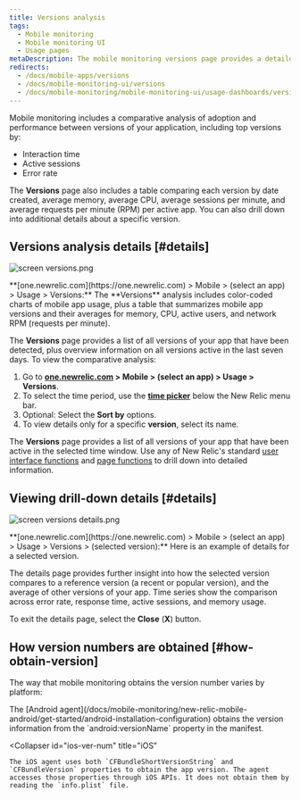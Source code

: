 ```yaml
---
title: Versions analysis
tags:
  - Mobile monitoring
  - Mobile monitoring UI
  - Usage pages
metaDescription: The mobile monitoring versions page provides a detailed 7-day comparative analysis between versions of your mobile app.
redirects:
  - /docs/mobile-apps/versions
  - /docs/mobile-monitoring-ui/versions
  - /docs/mobile-monitoring/mobile-monitoring-ui/usage-dashboards/versions-analysis
---
```


Mobile monitoring includes a comparative analysis of adoption and performance between versions of your application, including top versions by:

- Interaction time
- Active sessions
- Error rate

The **Versions** page also includes a table comparing each version by date created, average memory, average CPU, average sessions per minute, and average requests per minute (RPM) per active app. You can also drill down into additional details about a specific version.

## Versions analysis details [#details]

![screen versions.png](src/images/screen-versions_0.png 'screen versions.png')

<figcaption>
  **[one.newrelic.com](https://one.newrelic.com) > Mobile > (select an app) >
  Usage > Versions:** The **Versions** analysis includes color-coded charts of
  mobile app usage, plus a table that summarizes mobile app versions and their
  averages for memory, CPU, active users, and network RPM (requests per minute).
</figcaption>

The **Versions** page provides a list of all versions of your app that have been detected, plus overview information on all versions active in the last seven days. To view the comparative analysis:

1. Go to **[one.newrelic.com](https://one.newrelic.com) > Mobile > (select an app) > Usage > Versions**.
2. To select the time period, use the [**time picker**](/docs/site/timepicker-setting-time-periods-to-view-data) below the New Relic menu bar.
3. Optional: Select the **Sort by** options.
4. To view details only for a specific **version**, select its name.

The **Versions** page provides a list of all versions of your app that have been active in the selected time window. Use any of New Relic's standard [user interface functions](/docs/accounts-partnerships/education/getting-started-new-relic/new-relic-user-interface) and [page functions](/docs/accounts-partnerships/education/getting-started-new-relic/standard-dashboard-features) to drill down into detailed information.

## Viewing drill-down details [#details]

![screen versions details.png](src/images/screen-versions-details_0.png 'screen versions details.png')

<figcaption>
  **[one.newrelic.com](https://one.newrelic.com) > Mobile > (select an app) >
  Usage > Versions > (selected version):** Here is an example of details for a
  selected version.
</figcaption>

The details page provides further insight into how the selected version compares to a reference version (a recent or popular version), and the average of other versions of your app. Time series show the comparison across error rate, response time, active sessions, and memory usage.

To exit the details page, select the **Close** (**X**) button.

## How version numbers are obtained [#how-obtain-version]

The way that mobile monitoring obtains the version number varies by platform:

<CollapserGroup>
  <Collapser
    id="android-ver-num"
    title="Android"
  >
    The [Android agent](/docs/mobile-monitoring/new-relic-mobile-android/get-started/android-installation-configuration) obtains the version information from the `android:versionName` property in the manifest.
  </Collapser>

  <Collapser
    id="ios-ver-num"
    title="iOS"
  >
    The iOS agent uses both `CFBundleShortVersionString` and `CFBundleVersion` properties to obtain the app version. The agent accesses those properties through iOS APIs. It does not obtain them by reading the `info.plist` file.
  </Collapser>
</CollapserGroup>
